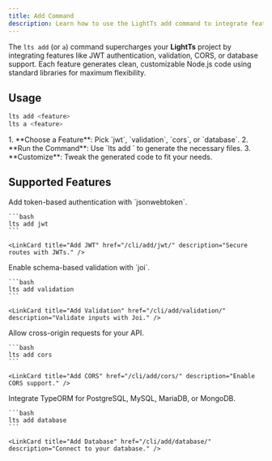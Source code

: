 ```yaml
---
title: Add Command
description: Learn how to use the LightTs add command to integrate features.
---
```



The `lts add` (or `a`) command supercharges your **LightTs** project by integrating features like JWT authentication, validation, CORS, or database support. Each feature generates clean, customizable Node.js code using standard libraries for maximum flexibility.

## Usage

```bash
lts add <feature>
lts a <feature>
```

<Steps>
1. **Choose a Feature**: Pick `jwt`, `validation`, `cors`, or `database`.
2. **Run the Command**: Use `lts add <feature>` to generate the necessary files.
3. **Customize**: Tweak the generated code to fit your needs.
</Steps>

## Supported Features

<div class="card-container">
  <Card title="JWT Authentication" icon="seti:lock">
    Add token-based authentication with `jsonwebtoken`.

    ```bash
    lts add jwt
    ```

    <LinkCard title="Add JWT" href="/cli/add/jwt/" description="Secure routes with JWTs." />
  </Card>

  <Card title="Validation" icon="seti:json">
    Enable schema-based validation with `joi`.

    ```bash
    lts add validation
    ```

    <LinkCard title="Add Validation" href="/cli/add/validation/" description="Validate inputs with Joi." />
  </Card>

  <Card title="CORS" icon="seti:globe">
    Allow cross-origin requests for your API.

    ```bash
    lts add cors
    ```

    <LinkCard title="Add CORS" href="/cli/add/cors/" description="Enable CORS support." />
  </Card>

  <Card title="Database" icon="seti:database">
    Integrate TypeORM for PostgreSQL, MySQL, MariaDB, or MongoDB.

    ```bash
    lts add database
    ```

    <LinkCard title="Add Database" href="/cli/add/database/" description="Connect to your database." />
  </Card>
</div>

<LinkCard title="Explore Examples" href="/examples/" description="See how to combine features in your API." />